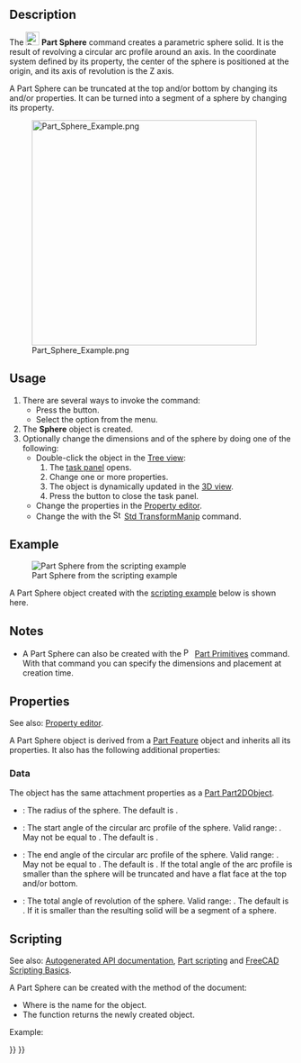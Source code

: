 <languages/>

<div lang="en" dir="ltr" class="mw-content-ltr">
{{Docnav
|[[Part_Cylinder|Cylinder]]
|[[Part_Cone|Cone]]
|[[Part_Workbench|Part]]
|IconL=Part_Cylinder.svg
|IconR=Part_Cone.svg
|IconC=Workbench_Part.svg
}}
</div>

<div class="mw-translate-fuzzy">
{{GuiCommand/sv
|Name=Part Sphere
|Name/sv=Part Sphere
|MenuLocation=Part → Primitives → Sphere
|Workbenches=[[Part_Workbench/sv|Part]]
|SeeAlso=[[Part_CreatePrimitives/sv|Part_CreatePrimitives]]
}}
</div>

<div lang="en" dir="ltr" class="mw-content-ltr">
== Description ==
</div>

<div lang="en" dir="ltr" class="mw-content-ltr">
The [[Image:Part_Sphere.svg|24px]] '''Part Sphere''' command creates a parametric sphere solid. It is the result of revolving a circular arc profile around an axis. In the coordinate system defined by its {{PropertyData|Placement}} property, the center of the sphere is positioned at the origin, and its axis of revolution is the Z axis.
</div>

<div lang="en" dir="ltr" class="mw-content-ltr">
A Part Sphere can be truncated at the top and/or bottom by changing its {{PropertyData|Angle1}} and/or {{PropertyData|Angle2}} properties. It can be turned into a segment of a sphere by changing its {{PropertyData|Angle3}} property.
</div>

[[Image:Part_Sphere_Example.png|400px]]

<div lang="en" dir="ltr" class="mw-content-ltr">
==Usage==
</div>

<div lang="en" dir="ltr" class="mw-content-ltr">
# There are several ways to invoke the command:
#* Press the {{Button|[[Image:Part_Sphere.svg|16px]] [[Part_Sphere|Sphere]]}} button.
#* Select the {{MenuCommand|Part → Primitives → [[Image:Part_Sphere.svg|16px]] Sphere}} option from the menu.
# The '''Sphere''' object is created.
# Optionally change the dimensions and {{PropertyData|Placement}} of the sphere by doing one of the following:
#* Double-click the object in the [[Tree_view|Tree view]]:
#*# The {{MenuCommand|Geometric Primitives}} [[Task_panel|task panel]] opens.
#*# Change one or more properties.
#*# The object is dynamically updated in the [[3D_view|3D view]].
#*# Press the {{Button|OK}} button to close the task panel.
#* Change the properties in the [[Property_editor|Property editor]].
#* Change the {{PropertyData|Placement}} with the [[Image:Std_TransformManip.svg|16px]] [[Std_TransformManip|Std TransformManip]] command.
</div>

<div lang="en" dir="ltr" class="mw-content-ltr">
== Example ==
</div>

<div lang="en" dir="ltr" class="mw-content-ltr">
[[Image:Part_Sphere_Scripting_Example.png|thumb|Part Sphere from the scripting example]]
</div>

<div lang="en" dir="ltr" class="mw-content-ltr">
A Part Sphere object created with the [[#Scripting|scripting example]] below is shown here.
</div>

<div lang="en" dir="ltr" class="mw-content-ltr">
== Notes ==
</div>

<div lang="en" dir="ltr" class="mw-content-ltr">
* A Part Sphere can also be created with the [[Image:Part_Primitives.svg|16px]] [[Part_Primitives|Part Primitives]] command. With that command you can specify the dimensions and placement at creation time.
</div>

<div lang="en" dir="ltr" class="mw-content-ltr">
== Properties ==
</div>

<div lang="en" dir="ltr" class="mw-content-ltr">
See also: [[Property_editor|Property editor]].
</div>

<div lang="en" dir="ltr" class="mw-content-ltr">
A Part Sphere object is derived from a [[Part_Feature|Part Feature]] object and inherits all its properties. It also has the following additional properties:
</div>

<div lang="en" dir="ltr" class="mw-content-ltr">
=== Data ===
</div>

<div lang="en" dir="ltr" class="mw-content-ltr">
{{TitleProperty|Attachment}}
</div>

<div lang="en" dir="ltr" class="mw-content-ltr">
The object has the same attachment properties as a [[Part_Part2DObject#Data|Part Part2DObject]].
</div>

<div lang="en" dir="ltr" class="mw-content-ltr">
{{TitleProperty|Sphere}}
</div>

<div lang="en" dir="ltr" class="mw-content-ltr">
* {{PropertyData|Radius|Length}}: The radius of the sphere. The default is {{Value|5mm}}.
* {{PropertyData|Angle1|Angle}}: The start angle of the circular arc profile of the sphere. Valid range: {{Value|-90° &lt;&#61; value &lt;&#61; 90°}}. May not be equal to {{PropertyData|Angle2}}. The default is {{Value|-90°}}.
* {{PropertyData|Angle2|Angle}}: The end angle of the circular arc profile of the sphere. Valid range: {{Value|-90° &lt;&#61; value &lt;&#61; 90°}}. May not be equal to {{PropertyData|Angle1}}. The default is {{Value|90°}}. If the total angle of the arc profile is smaller than {{Value|180°}} the sphere will be truncated and have a flat face at the top and/or bottom.
* {{PropertyData|Angle3|Angle}}: The total angle of revolution of the sphere. Valid range: {{Value|0° &lt; value &lt;&#61; 360°}}. The default is {{Value|360°}}. If it is smaller than {{Value|360°}} the resulting solid will be a segment of a sphere.
</div>

<div lang="en" dir="ltr" class="mw-content-ltr">
== Scripting ==
</div>

<div lang="en" dir="ltr" class="mw-content-ltr">
See also: [https://freecad.github.io/SourceDoc/ Autogenerated API documentation], [[Part_scripting|Part scripting]] and [[FreeCAD_Scripting_Basics|FreeCAD Scripting Basics]].
</div>

<div lang="en" dir="ltr" class="mw-content-ltr">
A Part Sphere can be created with the {{Incode|addObject()}} method of the document:
</div>

{{Code|code=
sphere = FreeCAD.ActiveDocument.addObject("Part::Sphere", "mySphere")
}}

<div lang="en" dir="ltr" class="mw-content-ltr">
* Where {{Incode|"mySphere"}} is the name for the object.
* The function returns the newly created object.
</div>

<div lang="en" dir="ltr" class="mw-content-ltr">
Example:
</div>

{{Code|code=
import FreeCAD as App

doc = App.activeDocument()

sphere = doc.addObject("Part::Sphere", "mySphere")
sphere.Radius = 20
sphere.Angle1 = -30
sphere.Angle2 = 45
sphere.Angle3 = 90
sphere.Placement = App.Placement(App.Vector(3, 9, 11), App.Rotation(75, 60, 30))

doc.recompute()
}}


<div lang="en" dir="ltr" class="mw-content-ltr">
{{Docnav
|[[Part_Cylinder|Cylinder]]
|[[Part_Cone|Cone]]
|[[Part_Workbench|Part]]
|IconL=Part_Cylinder.svg
|IconR=Part_Cone.svg
|IconC=Workbench_Part.svg
}}
</div>

{{Part Tools navi{{#translation:}}}}
{{Userdocnavi{{#translation:}}}}